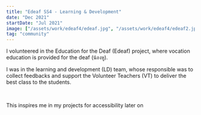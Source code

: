 ```yaml
---
title: "Edeaf SS4 - Learning & Development"
date: "Dec 2021"
startDate: "Jul 2021"
image: ["/assets/work/edeaf4/edeaf.jpg", "/assets/work/edeaf4/edeaf2.jpg"]
tag: "community"
---
```


I volunteered in the Education for the Deaf (Edeaf) project, where vocation education is provided
for the deaf (น้องหู).

I was in the learning and development (LD) team, whose responsible was to collect feedbacks and
support the Volunteer Teachers (VT) to deliver the best class to the students.

&nbsp;

This inspires me in my projects for accessibility later on
